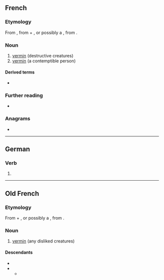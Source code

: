==French==

===Etymology===
From {{inh|fr|fro|vermine}}, from {{m|fro|verm}} + {{m|fr|-ine}}, or possibly a {{inh|fr|VL.|*verminum}}, from {{inh|fr|la|vermis||worm}}.

===Noun===
{{fr-noun|f|-}}

# [[vermin]] (destructive creatures)
# [[vermin]] (a contemptible person)

====Derived terms====
* {{l|fr|vermineux}}

===Further reading===
* {{R:TLFi}}

===Anagrams===
* {{l|fr|Minerve}}

----

==German==

===Verb===
{{head|de|verb form}}

# {{verb form of|de|verminen||1|s|pres|;|1//3|s|sub|I|;|s|imp}}

----

==Old French==

===Etymology===
From {{m|fro|verm}} + {{m|fro|-ine}}, or possibly a {{inh|fro|VL.|*verminum}}, from {{inh|fro|la|vermis||worm}}.

===Noun===
{{fro-noun|f}}

# [[vermin]] (any disliked creatures)

====Descendants====
* {{desc|fr|vermine}}
* {{desc|en|vermin|bor=1}}
** {{desc|en|varmint|der=1}}